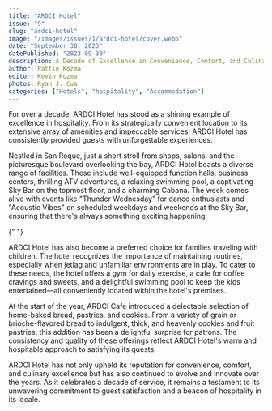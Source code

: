 ```yaml
---
title: "ARDCI Hotel"
issue: "9"
slug: "ardci-hotel"
image: "/images/issues/1/ardci-hotel/cover.webp"
date: "September 30, 2023"
datePublished: "2023-09-30"
description: A Decade of Excellence in Convenience, Comfort, and Culinary Delights
author: Pattie Kozma
editor: Kevin Kozma
photos: Ryan J. Cua
categories: ["Hotels", "hospitality", "Accommodation"]
---
```


For over a decade, ARDCI Hotel has stood as a shining example of excellence in hospitality. From its strategically convenient location to its extensive array of amenities and impeccable services, ARDCI Hotel has consistently provided guests with unforgettable experiences.

Nestled in San Roque, just a short stroll from shops, salons, and the picturesque boulevard overlooking the bay, ARDCI Hotel boasts a diverse range of facilities. These include well-equipped function halls, business centers, thrilling ATV adventures, a relaxing swimming pool, a captivating Sky Bar on the topmost floor, and a charming Cabana. The week comes alive with events like "Thunder Wednesday" for dance enthusiasts and "Acoustic Vibes" on scheduled weekdays and weekends at the Sky Bar, ensuring that there's always something exciting happening.

{" "}

<BlogImage
  width="1000"
  height="1000"
  className="w-full"
  src="/images/issues/1/ardci-hotel/image-1.webp"
  alt="The Ardci Hotel Sky Bar"
/>

ARDCI Hotel has also become a preferred choice for families traveling with children.
The hotel recognizes the importance of maintaining routines, especially when jetlag
and unfamiliar environments are in play. To cater to these needs, the hotel offers
a gym for daily exercise, a cafe for coffee cravings and sweets, and a delightful
swimming pool to keep the kids entertained—all conveniently located within the hotel's
premises.

<BlogImage
  width="1000"
  height="1000"
  className="w-full"
  src="/images/issues/1/ardci-hotel/image-3.webp"
  alt="The Ardci Hotel Gym facilities"
/>

At the start of the year, ARDCI Cafe introduced a delectable selection of home-baked bread, pastries, and cookies. From a variety of grain or brioche-flavored bread to indulgent, thick, and heavenly cookies and fruit pastries, this addition has been a delightful surprise for patrons. The consistency and quality of these offerings reflect ARDCI Hotel's warm and hospitable approach to satisfying its guests.

<BlogImage
  width="1000"
  height="1000"
  className="w-full"
  src="/images/issues/1/ardci-hotel/image-2.webp"
  alt="An aerial view of Ardci Hotel."
/>

ARDCI Hotel has not only upheld its reputation for convenience, comfort, and culinary excellence but has also continued to evolve and innovate over the years. As it celebrates a decade of service, it remains a testament to its unwavering commitment to guest satisfaction and a beacon of hospitality in its locale.

